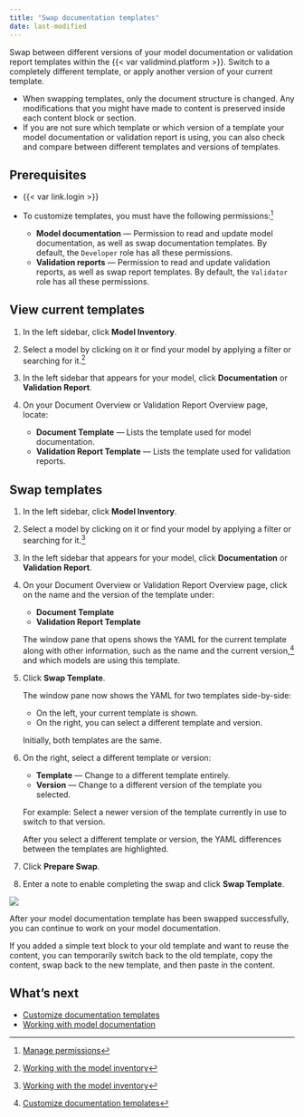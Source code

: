 ```yaml
---
title: "Swap documentation templates"
date: last-modified
---
```


Swap between different versions of your model documentation or validation report templates within the {{< var validmind.platform >}}. Switch to a completely different template, or apply another version of your current template.

- When swapping templates, only the document structure is changed. Any modifications that you might have made to content is preserved inside each content block or section. 
- If you are not sure which template or which version of a template your model documentation or validation report is using, you can also check and compare between different templates and versions of templates.

## Prerequisites

- {{< var link.login >}}

- To customize templates, you must have the following permissions:[^1] 

   - **Model documentation** — Permission to read and update model documentation, as well as swap documentation templates. By default, the `Developer` role has all these permissions. 
   - **Validation reports** — Permission to read and update validation reports, as well as swap report templates. By default, the `Validator` role has all these permissions.

## View current templates

1. In the left sidebar, click **Model Inventory**.

2. Select a model by clicking on it or find your model by applying a filter or searching for it.[^2]

3. In the left sidebar that appears for your model, click **Documentation** or **Validation Report**.

4. On your Document Overview or Validation Report Overview page, locate: 

   - **Document Template** — Lists the template used for model documentation.
   - **Validation Report Template** — Lists the template used for validation reports.

## Swap templates

1. In the left sidebar, click **Model Inventory**.

2. Select a model by clicking on it or find your model by applying a filter or searching for it.[^3]

3. In the left sidebar that appears for your model, click **Documentation** or **Validation Report**.

4. On your Document Overview or Validation Report Overview page, click on the name and the version of the template under:
   
   - **Document Template** 
   - **Validation Report Template**
   
   The window pane that opens shows the YAML for the current template along with other information, such as the name and the current version,[^4] and which models are using this template.

5. Click **Swap Template**. 
   
   The window pane now shows the YAML for two templates side-by-side:
   
      - On the left, your current template is shown.
      - On the right, you can select a different template and version.
   
   Initially, both templates are the same. 

6. On the right, select a different template or version:
   
   - **Template** — Change to a different template entirely.
   - **Version** — Change to a different version of the template you selected.
   
   For example: Select a newer version of the template currently in use to switch to that version. 
   
   After you select a different template or version, the YAML differences between the templates are highlighted. 

7. Click **Prepare Swap**.

8. Enter a note to enable completing the swap and click **Swap Template**.

![](swap-template-version.gif){fig-alt="A gif showcasing swapping a documentation template version"}

After your model documentation template has been swapped successfully, you can continue to work on your model documentation.

::: {.callout title="Reusing old content"}
If you added a simple text block to your old template and want to reuse the content, you can temporarily switch back to the old template, copy the content, swap back to the new template, and then paste in the content.
:::

## What's next

- [Customize documentation templates](customize-documentation-templates.qmd)
- [Working with model documentation](working-with-model-documentation.qmd)


<!-- FOOTNOTES -->

[^1]: [Manage permissions](manage-permissions.qmd)

[^2]: [Working with the model inventory](/guide/model-inventory/working-with-model-inventory.qmd#search-filter-and-sort-models)

[^3]: [Working with the model inventory](/guide/model-inventory/working-with-model-inventory.qmd#search-filter-and-sort-models)

[^4]: [Customize documentation templates](customize-documentation-templates.qmd)
